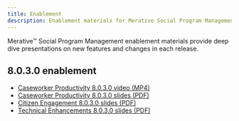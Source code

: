 ```yaml
---
title: Enablement
description: Enablement materials for Merative Social Program Management
---
```


Merative™ Social Program Management enablement materials provide deep dive presentations on new features and changes in each release.

## 8.0.3.0 enablement

- [Caseworker Productivity 8.0.3.0 video (MP4)](/videos/spm/Caseworker-Productivity-803.mp4)
- [Caseworker Productivity 8.0.3.0 slides (PDF)](/pdf/enablement/Caseworker-Productivity-803.pdf)
- [Citizen Engagement 8.0.3.0 slides (PDF)](/pdf/enablement/Citizen-Engagement-803.pdf)
- [Technical Enhancements 8.0.3.0 slides (PDF)](/pdf/enablement/Technical-Enhancements-803.pdf)
  
